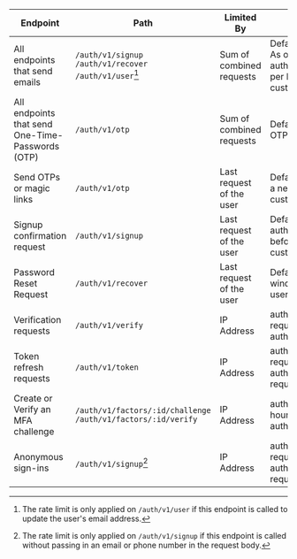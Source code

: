 | Endpoint                                         | Path                                                           | Limited By               | Rate Limit                                                                                                                                                                                                                                                     |
| ------------------------------------------------ | -------------------------------------------------------------- | ------------------------ | -------------------------------------------------------------------------------------------------------------------------------------------------------------------------------------------------------------------------------------------------------------- |
| All endpoints that send emails                   | `/auth/v1/signup` `/auth/v1/recover` `/auth/v1/user`[^1]       | Sum of combined requests | Defaults to 4 emails per hour as of 14th July 2023. As of 21 Oct 2023, this has been updated to <SharedData data="config">auth.rate_limits.email.inbuilt_smtp_per_hour</SharedData> emails per hour. You can only change this with your own custom SMTP setup. |
| All endpoints that send One-Time-Passwords (OTP) | `/auth/v1/otp`                                                 | Sum of combined requests | Defaults to <SharedData data="config">auth.rate_limits.otp.requests_per_hour</SharedData> OTPs per hour. Is customizable.                                                                                                                                      |
| Send OTPs or magic links                         | `/auth/v1/otp`                                                 | Last request of the user | Defaults to <SharedData data="config">auth.rate_limits.otp.period</SharedData> window before a new request is allowed to the same user. Is customizable.                                                                                                       |
| Signup confirmation request                      | `/auth/v1/signup`                                              | Last request of the user | Defaults to <SharedData data="config">auth.rate_limits.signup_confirmation.period</SharedData> window before a new request is allowed to the same user. Is customizable.                                                                                       |
| Password Reset Request                           | `/auth/v1/recover`                                             | Last request of the user | Defaults to <SharedData data="config">auth.rate_limits.password_reset.period</SharedData> window before a new request is allowed to the same user. Is customizable.                                                                                            |
| Verification requests                            | `/auth/v1/verify`                                              | IP Address               | <SharedData data="config">auth.rate_limits.verification.requests_per_hour</SharedData> requests per hour (with bursts up to <SharedData data="config">auth.rate_limits.verification.requests_burst</SharedData> requests)                                      |
| Token refresh requests                           | `/auth/v1/token`                                               | IP Address               | <SharedData data="config">auth.rate_limits.token_refresh.requests_per_hour</SharedData> requests per hour (with bursts up to <SharedData data="config">auth.rate_limits.token_refresh.requests_burst</SharedData> requests)                                    |
| Create or Verify an MFA challenge                | `/auth/v1/factors/:id/challenge` `/auth/v1/factors/:id/verify` | IP Address               | <SharedData data="config">auth.rate_limits.mfa.requests_per_hour</SharedData> requests per hour (with bursts up to <SharedData data="config">auth.rate_limits.verification.mfa</SharedData> requests)                                                          |
| Anonymous sign-ins                               | `/auth/v1/signup`[^2]                                          | IP Address               | <SharedData data="config">auth.rate_limits.anonymous_signin.requests_per_hour</SharedData> requests per hour (with bursts up to <SharedData data="config">auth.rate_limits.anonymous_signin.requests_burst</SharedData> requests)                              |

[^1]: The rate limit is only applied on `/auth/v1/user` if this endpoint is called to update the user's email address.
[^2]: The rate limit is only applied on `/auth/v1/signup` if this endpoint is called without passing in an email or phone number in the request body.
